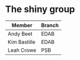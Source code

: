 # The shiny group {#group}

|Member|Branch|
|---|---|
|Andy Beet|EDAB|
|Kim Bastille|EDAB|
|Leah Crowe|PSB|


